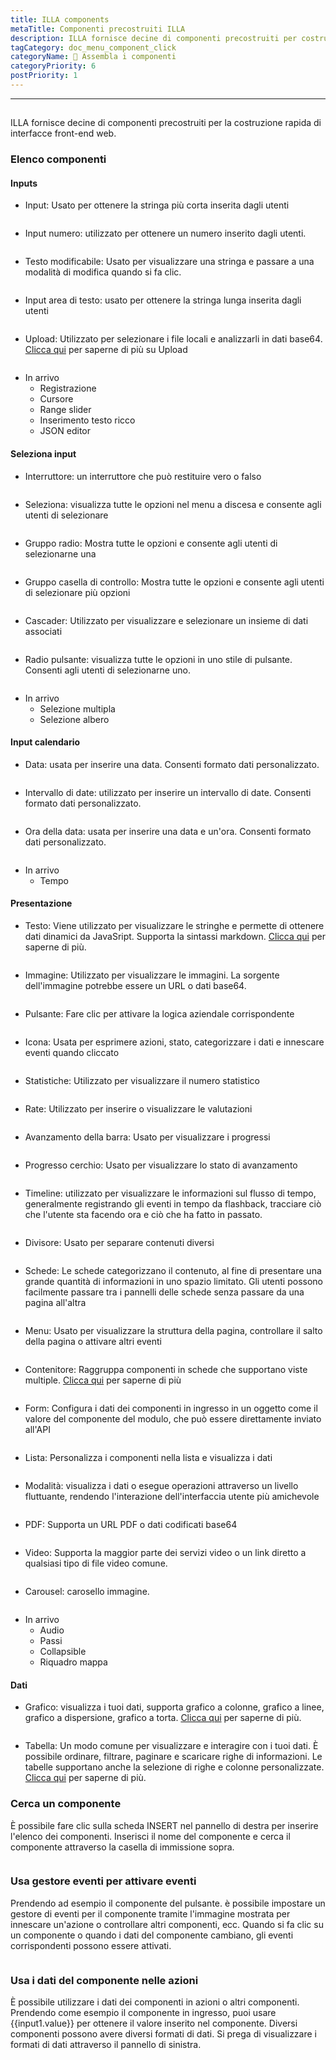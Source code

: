 ```yaml
---
title: ILLA components
metaTitle: Componenti precostruiti ILLA
description: ILLA fornisce decine di componenti precostruiti per costruire rapidamente interfacce front-end web
tagCategory: doc_menu_component_click
categoryName: 🧬 Assembla i componenti
categoryPriority: 6
postPriority: 1
---
```


* * *

## <Heading hidden>ILLA components</Heading>

ILLA fornisce decine di componenti precostruiti per la costruzione rapida di interfacce front-end web.

### Elenco componenti

#### Inputs

-   Input: Usato per ottenere la stringa più corta inserita dagli utenti

<img
  src='https://cdn.illacloud.com/official-website/img/docs/assemble/illa_components.png'
  alt=""
/>

-   Input numero: utilizzato per ottenere un numero inserito dagli utenti.

<img
  src='https://cdn.illacloud.com/official-website/img/docs/assemble/illa_components(1).png'
  alt=""
/>

-   Testo modificabile: Usato per visualizzare una stringa e passare a una modalità di modifica quando si fa clic.

<img
  src='https://cdn.illacloud.com/official-website/img/docs/assemble/illa_components(2).png'
  alt=""
/>

-   Input area di testo: usato per ottenere la stringa lunga inserita dagli utenti

<img
  src='https://cdn.illacloud.com/official-website/img/docs/assemble/illa_components(3).png'
  alt=""
/>

-   Upload: Utilizzato per selezionare i file locali e analizzarli in dati base64. [Clicca qui]([https://www.illacloud.com/en-US/docs/upload](https://www.illacloud.com/en-US/docs/upload)) per saperne di più su Upload

<img
  src='https://cdn.illacloud.com/official-website/img/docs/assemble/illa_components(4).png'
  alt=""
/>

-   In arrivo
    -   Registrazione
    -   Cursore
    -   Range slider
    -   Inserimento testo ricco
    -   JSON editor

#### Seleziona input

-   Interruttore: un interruttore che può restituire vero o falso

<img
  src='https://cdn.illacloud.com/official-website/img/docs/assemble/illa_components(5).png'
  alt=""
/>

-   Seleziona: visualizza tutte le opzioni nel menu a discesa e consente agli utenti di selezionare

<img
  src='https://cdn.illacloud.com/official-website/img/docs/assemble/illa_components(6).png'
  alt=""
/>

-   Gruppo radio: Mostra tutte le opzioni e consente agli utenti di selezionarne una

<img
  src='https://cdn.illacloud.com/official-website/img/docs/assemble/illa_components(7).png'
  alt=""
/>

-   Gruppo casella di controllo: Mostra tutte le opzioni e consente agli utenti di selezionare più opzioni

<img
  src='https://cdn.illacloud.com/official-website/img/docs/assemble/illa_components(8).png'
  alt=""
/>

-   Cascader: Utilizzato per visualizzare e selezionare un insieme di dati associati

<img
  src='https://cdn.illacloud.com/official-website/img/docs/assemble/illa_components(9).png'
  alt=""
/>

-   Radio pulsante: visualizza tutte le opzioni in uno stile di pulsante. Consenti agli utenti di selezionarne uno.

<img
  src='https://cdn.illacloud.com/official-website/img/docs/assemble/illa_components(10).png'
  alt=""
/>

-   In arrivo
    -   Selezione multipla
    -   Selezione albero

#### Input calendario

-   Data: usata per inserire una data. Consenti formato dati personalizzato.

<img
  src='https://cdn.illacloud.com/official-website/img/docs/assemble/illa_components(11).png'
  alt=""
/>

-   Intervallo di date: utilizzato per inserire un intervallo di date. Consenti formato dati personalizzato.

<img
  src='https://cdn.illacloud.com/official-website/img/docs/assemble/illa_components(12).png'
  alt=""
/>

-   Ora della data: usata per inserire una data e un'ora. Consenti formato dati personalizzato.

<img
  src='https://cdn.illacloud.com/official-website/img/docs/assemble/illa_components(13).png'
  alt=""
/>

-   In arrivo
    -   Tempo

#### Presentazione

-   Testo: Viene utilizzato per visualizzare le stringhe e permette di ottenere dati dinamici da JavaSript. Supporta la sintassi markdown. [Clicca qui]([https://www.illacloud.com/en-US/docs/text](https://www.illacloud.com/en-US/docs/text)) per saperne di più.

<img
  src='https://cdn.illacloud.com/official-website/img/docs/assemble/illa_components(14).png'
  alt=""
/>

-   Immagine: Utilizzato per visualizzare le immagini. La sorgente dell'immagine potrebbe essere un URL o dati base64.

<img
  src='https://cdn.illacloud.com/official-website/img/docs/assemble/illa_components(15).png'
  alt=""
/>

-   Pulsante: Fare clic per attivare la logica aziendale corrispondente

<img
  src='https://cdn.illacloud.com/official-website/img/docs/assemble/illa_components(16).png'
  alt=""
/>

-   Icona: Usata per esprimere azioni, stato, categorizzare i dati e innescare eventi quando cliccato

<img
  src='https://cdn.illacloud.com/official-website/img/docs/assemble/illa_components(17).png'
  alt=""
/>

-   Statistiche: Utilizzato per visualizzare il numero statistico

<img
  src='https://cdn.illacloud.com/official-website/img/docs/assemble/illa_components(18).png'
  alt=""
/>

-   Rate: Utilizzato per inserire o visualizzare le valutazioni

<img
  src='https://cdn.illacloud.com/official-website/img/docs/assemble/illa_components(19).png'
  alt=""
/>

-   Avanzamento della barra: Usato per visualizzare i progressi

<img
  src='https://cdn.illacloud.com/official-website/img/docs/assemble/illa_components(20).png'
  alt=""
/>

-   Progresso cerchio: Usato per visualizzare lo stato di avanzamento

<img
  src='https://cdn.illacloud.com/official-website/img/docs/assemble/illa_components(21).png'
  alt=""
/>

-   Timeline: utilizzato per visualizzare le informazioni sul flusso di tempo, generalmente registrando gli eventi in tempo da flashback, tracciare ciò che l'utente sta facendo ora e ciò che ha fatto in passato.

<img
  src='https://cdn.illacloud.com/official-website/img/docs/assemble/illa_components(22).png'
  alt=""
/>

-   Divisore: Usato per separare contenuti diversi

<img
  src='https://cdn.illacloud.com/official-website/img/docs/assemble/illa_components(23).png'
  alt=""
/>

-   Schede: Le schede categorizzano il contenuto, al fine di presentare una grande quantità di informazioni in uno spazio limitato. Gli utenti possono facilmente passare tra i pannelli delle schede senza passare da una pagina all'altra

<img
  src='https://cdn.illacloud.com/official-website/img/docs/assemble/illa_components(24).png'
  alt=""
/>

-   Menu: Usato per visualizzare la struttura della pagina, controllare il salto della pagina o attivare altri eventi

<img
  src='https://cdn.illacloud.com/official-website/img/docs/assemble/illa_components(25).png'
  alt=""
/>

-   Contenitore: Raggruppa componenti in schede che supportano viste multiple. [Clicca qui]([https://www.illacloud.com/en-US/docs/container](https://www.illacloud.com/en-US/docs/container)) per saperne di più

<img
  src='https://cdn.illacloud.com/official-website/img/docs/assemble/illa_components(26).png'
  alt=""
/>

-   Form: Configura i dati dei componenti in ingresso in un oggetto come il valore del componente del modulo, che può essere direttamente inviato all'API

<img
  src='https://cdn.illacloud.com/official-website/img/docs/assemble/illa_components(27).png'
  alt=""
/>

-   Lista: Personalizza i componenti nella lista e visualizza i dati

<img
  src='https://cdn.illacloud.com/official-website/img/docs/assemble/illa_components(28).png'
  alt=""
/>

-   Modalità: visualizza i dati o esegue operazioni attraverso un livello fluttuante, rendendo l'interazione dell'interfaccia utente più amichevole

<img
  src='https://cdn.illacloud.com/official-website/img/docs/assemble/illa_components(29).png'
  alt=""
/>

-   PDF: Supporta un URL PDF o dati codificati base64

<img
  src='https://cdn.illacloud.com/official-website/img/docs/assemble/illa_components(30).png'
  alt=""
/>

-   Video: Supporta la maggior parte dei servizi video o un link diretto a qualsiasi tipo di file video comune.

<img
  src='https://cdn.illacloud.com/official-website/img/docs/assemble/illa_components(31).png'
  alt=""
/>

-   Carousel: carosello immagine.

<img
  src='https://cdn.illacloud.com/official-website/img/docs/assemble/illa_components(32).png'
  alt=""
/>

-   In arrivo
    -   Audio
    -   Passi
    -   Collapsible
    -   Riquadro mappa

#### Dati

-   Grafico: visualizza i tuoi dati, supporta grafico a colonne, grafico a linee, grafico a dispersione, grafico a torta. [Clicca qui]([https://www.illacloud.com/en-US/docs/chart](https://www.illacloud.com/en-US/docs/chart)) per saperne di più.

<img
  src='https://cdn.illacloud.com/official-website/img/docs/assemble/illa_components(33).png'
  alt=""
/>

-   Tabella: Un modo comune per visualizzare e interagire con i tuoi dati. È possibile ordinare, filtrare, paginare e scaricare righe di informazioni. Le tabelle supportano anche la selezione di righe e colonne personalizzate. [Clicca qui]([https://www.illacloud.com/en-US/docs/table](https://www.illacloud.com/en-US/docs/table)) per saperne di più.

### Cerca un componente

È possibile fare clic sulla scheda INSERT nel pannello di destra per inserire l'elenco dei componenti. Inserisci il nome del componente e cerca il componente attraverso la casella di immissione sopra.

<img
  src='https://cdn.illacloud.com/official-website/img/docs/assemble/illa_components(34).png'
  alt=""
/>

### Usa gestore eventi per attivare eventi

Prendendo ad esempio il componente del pulsante. è possibile impostare un gestore di eventi per il componente tramite l'immagine mostrata per innescare un'azione o controllare altri componenti, ecc. Quando si fa clic su un componente o quando i dati del componente cambiano, gli eventi corrispondenti possono essere attivati.

<img
  src='https://cdn.illacloud.com/official-website/img/docs/assemble/illa_components(35).png'
  alt=""
/>

### Usa i dati del componente nelle azioni

È possibile utilizzare i dati dei componenti in azioni o altri componenti. Prendendo come esempio il componente in ingresso, puoi usare {{input1.value}} per ottenere il valore inserito nel componente. Diversi componenti possono avere diversi formati di dati. Si prega di visualizzare i formati di dati attraverso il pannello di sinistra.

<img
  src='https://cdn.illacloud.com/official-website/img/docs/assemble/illa_components(36).png'
  alt=""
/>
